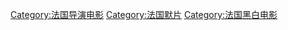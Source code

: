 {{Cat more|卢米埃尔兄弟}}
{{Commons category|Frères Lumière}}

[[Category:法国导演电影|Category:法国导演电影]]
[[Category:法国默片|Category:法国默片]]
[[Category:法国黑白电影|Category:法国黑白电影]]